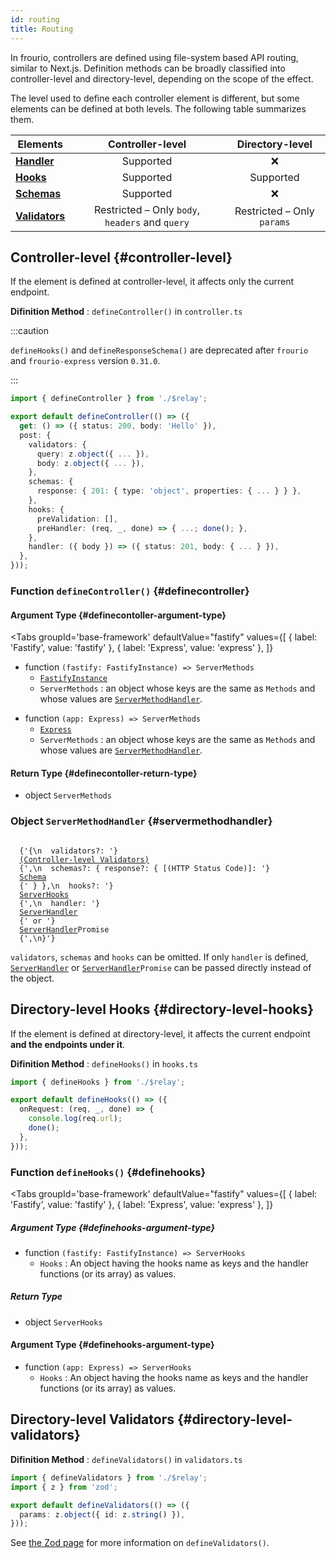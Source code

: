 ```yaml
---
id: routing
title: Routing
---
```



In frourio, controllers are defined using file-system based API routing, similar to Next.js.
Definition methods can be broadly classified into controller-level and directory-level, depending on the scope of the effect.

The level used to define each controller element is different, but some elements can be defined at both levels.
The following table summarizes them.

| Elements                                         |                                        Controller-level                                         |                              Directory-level                               |
| ------------------------------------------------ | :---------------------------------------------------------------------------------------------: | :------------------------------------------------------------------------: |
| [**Handler**](/docs/reference/handler)           |                       <span class="badge badge--success">Supported</span>                       |                                    :x:                                     |
| [**Hooks**](/docs/reference/hooks)               |                       <span class="badge badge--success">Supported</span>                       |            <span class="badge badge--success">Supported</span>             |
| [**Schemas**](/docs/reference/responseSchema)    |                       <span class="badge badge--success">Supported</span>                       |                                    :x:                                     |
| [**Validators**](/docs/reference/validation/zod) | <span class="badge badge--warning">Restricted</span> &ndash; Only `body`, `headers` and `query` | <span class="badge badge--warning">Restricted</span> &ndash; Only `params` |

## Controller-level {#controller-level}

If the element is defined at controller-level, it affects only the current endpoint.

**Difinition Method** : `defineController()` in `controller.ts`

:::caution

`defineHooks()` and `defineResponseSchema()` are deprecated after `frourio` and `frourio-express` version `0.31.0`.

:::

```ts title='controller.ts'
import { defineController } from './$relay';

export default defineController(() => ({
  get: () => ({ status: 200, body: 'Hello' }),
  post: {
    validators: {
      query: z.object({ ... }),
      body: z.object({ ... }),
    },
    schemas: {
      response: { 201: { type: 'object', properties: { ... } } },
    },
    hooks: {
      preValidation: [],
      preHandler: (req, _, done) => { ...; done(); },
    },
    handler: ({ body }) => ({ status: 201, body: { ... } }),
  },
}));
```

### Function `defineController()` {#definecontroller}

#### Argument Type {#definecontoller-argument-type}

<Tabs
  groupId='base-framework'
  defaultValue="fastify"
  values={[
    { label: 'Fastify', value: 'fastify' },
    { label: 'Express', value: 'express' },
  ]}
>
<TabItem value="fastify">

- function `(fastify: FastifyInstance) => ServerMethods`
  - [`FastifyInstance`](https://www.fastify.io/docs/latest/Reference/TypeScript/#fastifyfastifyinstancerawserver-rawrequest-requestgeneric-logger)
  - `ServerMethods` : an object whose keys are the same as `Methods` and whose values are [`ServerMethodHandler`](#servermethodhandler).

</TabItem>
<TabItem value="express">

- function `(app: Express) => ServerMethods`
  - [`Express`](https://expressjs.com/en/4x/api.html)
  - `ServerMethods` : an object whose keys are the same as `Methods` and whose values are [`ServerMethodHandler`](#servermethodhandler).

</TabItem>
</Tabs>

#### Return Type {#definecontoller-return-type}

- object `ServerMethods`

### Object `ServerMethodHandler` {#servermethodhandler}

<code>
  {'{\n  validators?: '}
  <a href="/docs/reference/validation/zod#controller-level">(Controller-level Validators)</a>
  {',\n  schemas?: { response?: { [(HTTP Status Code)]: '}
  <a href="https://github.com/fastify/fast-json-stringify/blob/master/types/index.d.ts">Schema</a>
  {' } },\n  hooks?: '}
  <a href="/docs/reference/hooks#serverhooks">ServerHooks</a>
  {',\n  handler: '}
  <a href="/docs/reference/handler#serverhandler">ServerHandler</a>
  {' or '}
  <a href="/docs/reference/handler#serverhandler">ServerHandler</a>Promise
  {',\n}'}
</code>

`validators`, `schemas` and `hooks` can be omitted.
If only `handler` is defined, [`ServerHandler`](/docs/reference/handler#serverhandler) or <code><a href="/docs/reference/handler#serverhandler">ServerHandler</a>Promise</code> can be passed directly instead of the object.

## Directory-level Hooks {#directory-level-hooks}

If the element is defined at directory-level, it affects the current endpoint **and the endpoints under it**.

**Difinition Method** : `defineHooks()` in `hooks.ts`

```ts title='hooks.ts'
import { defineHooks } from './$relay';

export default defineHooks(() => ({
  onRequest: (req, _, done) => {
    console.log(req.url);
    done();
  },
}));
```

### Function `defineHooks()` {#definehooks}

<Tabs
  groupId='base-framework'
  defaultValue="fastify"
  values={[
    { label: 'Fastify', value: 'fastify' },
    { label: 'Express', value: 'express' },
  ]}
>
<TabItem value="fastify">

##### Argument Type {#definehooks-argument-type}

- function `(fastify: FastifyInstance) => ServerHooks`
  - `Hooks` : An object having the hooks name as keys and the handler functions (or its array) as values.

##### Return Type

- object `ServerHooks`

</TabItem>
<TabItem value="express">

#### Argument Type {#definehooks-argument-type}

- function `(app: Express) => ServerHooks`
  - `Hooks` : An object having the hooks name as keys and the handler functions (or its array) as values.

</TabItem>
</Tabs>

## Directory-level Validators {#directory-level-validators}

**Difinition Method** : `defineValidators()` in `validators.ts`

```ts title='validators.ts'
import { defineValidators } from './$relay';
import { z } from 'zod';

export default defineValidators(() => ({
  params: z.object({ id: z.string() }),
}));
```

See [the Zod page](/docs/reference/validation/zod#definevalidators) for more information on `defineValidators()`.
